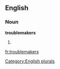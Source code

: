 
==English==

===Noun===
'''troublemakers'''

# {{plural of|[[troublemaker]]}}

[[Category:English plurals]]

[[fr:troublemakers]]